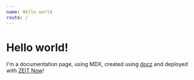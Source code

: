 ```yaml
---
name: Hello world
route: /
---
```


# Hello world!

I'm a documentation page, using MDX, created using [docz](https://docz.site) and deployed with [ZEIT Now](https://zeit.co/now)!